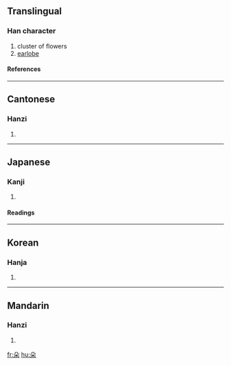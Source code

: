 {{see|朶}}

==Translingual==
===Han character===
{{Han char|rn=75|rad=木|as=02|sn=6|four=1790<sub>4</sub>|canj=竹弓木 (HND)}}
# cluster of flowers
# [[earlobe]]
====References====
{{Han ref|kx=0510.050|dkj=14429|dj=0894.050|hdz=21155.050|uh=6735|ud=26421|bh=A6B7|bd=42679}}

----
==Cantonese==
===Hanzi===
{{yue-hanzi|jyut=|y=do2}}
# {{defn|Cantonese}}

----
==Japanese==
===Kanji===
{{ja-kanji|grade=|rs=木02}}
# {{defn|Japanese}} 
====Readings====
{{ja-readings|on=[[だ]] (da), [[た]] (ta)|kun=[[えだ]] (eda)}}

----
==Korean==
===Hanja===
{{ko-hanja|hangeul=타|eumhun=|rv=ta|mr=t'a|y=tha}}
# {{defn|Korean}}

----
==Mandarin==
===Hanzi===
{{cmn-hanzi|pin=[[duǒ]] (duo3), [[lè]] (le4)|wg=to<sup>3</sup>, le<sup>4</sup>}}
# {{defn|Mandarin}}

[[fr:朵]]
[[hu:朵]]